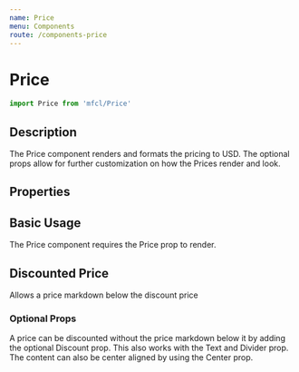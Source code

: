 ```yaml
---
name: Price
menu: Components
route: /components-price
---
```



# Price

```javascript
import Price from 'mfcl/Price'
```

## Description

The Price component renders and formats the pricing to USD. The optional props allow for further customization on how
the Prices render and look.

## Properties

<Props of={Price} />

## Basic Usage

The Price component requires the Price prop to render.

<Playground>
  <Price price={[3500]} />
</Playground>

## Discounted Price

Allows a price markdown below the discount price

<Playground>
  <Price discountPrice={[1400]} price={[3500]} />
</Playground>

### Optional Props

A price can be discounted without the price markdown below it by adding the optional Discount prop. This also works with the Text and Divider prop. The content can also be center aligned by using the Center prop.

<Playground>
  <Price discount price={[3500]} />
  <Price text="Queen For" discount price={[3500]} />
  <Price text="Queen" divider discount price={[3500]} />
  <Price center text="Queen" divider discountPrice={[1400]} price={[3500]} />
  <Price right discountPercentage discountPrice={[1400]} price={[3500]} />
  <Price rightText="/mo" discount price={[38]} />
</Playground>
